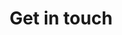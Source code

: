 ---
document_title: Contact
meta_description: "Get in touch with us."

title: Get in touch
description: "Have a question about the team or want to connect with us?"
---